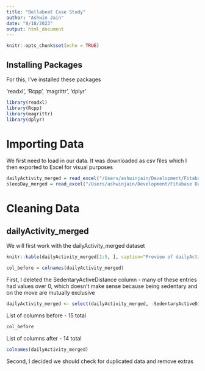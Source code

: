 ```yaml
---
title: "Bellabeat Case Study"
author: "Ashwin Jain"
date: "8/18/2023"
output: html_document
---
```


```r
knitr::opts_chunk$set(echo = TRUE)
```

## Installing Packages

For this, I've installed these packages

'readxl', 'Rcpp', 'magrittr', 'dplyr'



```r
library(readxl)
library(Rcpp)
library(magrittr)
library(dplyr)
```

# Importing Data

We first need to load in our data. It was downloaded as csv files which I then exported to Excel for visual purposes

```r
dailyActivity_merged = read_excel("/Users/ashwinjain/Development/Fitabase Data 4.12.16-5.12.16/dailyActivity_merged.xlsx")
sleepDay_merged = read_excel("/Users/ashwinjain/Development/Fitabase Data 4.12.16-5.12.16/sleepDay_merged.xlsx")

```

# Cleaning Data

## dailyActivity_merged

We will first work with the dailyActivity_merged dataset

```r

knitr::kable(dailyActivity_merged[1:5, ], caption="Preview of dailyActivities_merged")

col_before = colnames(dailyActivity_merged)
```



First, I deleted the SedentaryActiveDistance column - many of these entries had values over 0, which doesn't make sense because being sedentary and on the move are mutually exclusive


```r
dailyActivity_merged <- select(dailyActivity_merged, -SedentaryActiveDistance)
```


List of columns before - 15 total
```r
col_before
```

List of columns after - 14 total
```r
colnames(dailyActivity_merged)
```


Second, I decided we should check for duplicated data and remove extras